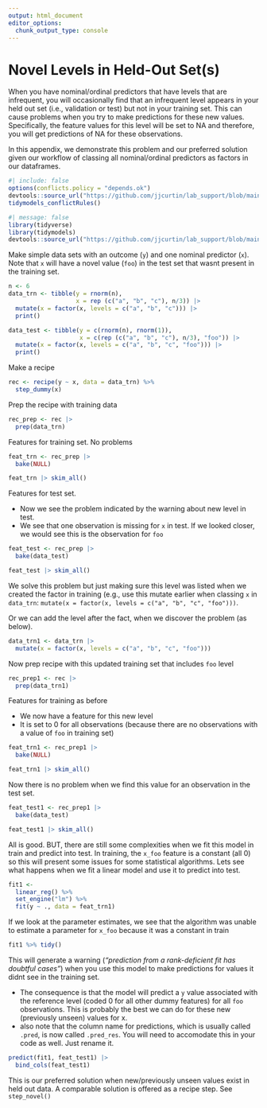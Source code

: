 ```yaml
---
output: html_document
editor_options: 
  chunk_output_type: console
---
```


# Novel Levels in Held-Out Set(s)
When you have nominal/ordinal predictors that have levels that are infrequent, you will occasionally find that an infrequent level appears in your held out set (i.e., validation or test) but not in your training set.  This can cause problems when you try to make predictions for these new values.  Specifically, the feature values for this level will be set to NA and therefore, you will get predictions of NA for these observations. 

In this appendix, we demonstrate this problem and our preferred solution given our workflow of classing all nominal/ordinal predictors as factors in our dataframes.

```r
#| include: false
options(conflicts.policy = "depends.ok")
devtools::source_url("https://github.com/jjcurtin/lab_support/blob/main/fun_ml.R?raw=true")
tidymodels_conflictRules()
```

```r
#| message: false
library(tidyverse) 
library(tidymodels) 
devtools::source_url("https://github.com/jjcurtin/lab_support/blob/main/fun_eda.R?raw=true")
```

Make simple data sets with an outcome (`y`) and one nominal predictor (`x`).  Note that `x` will have a novel value (`foo`) in the test set that wasnt present in the training set.
```r
n <- 6
data_trn <- tibble(y = rnorm(n), 
                   x = rep (c("a", "b", "c"), n/3)) |>
  mutate(x = factor(x, levels = c("a", "b", "c"))) |> 
  print()

data_test <- tibble(y = c(rnorm(n), rnorm(1)),
                    x = c(rep (c("a", "b", "c"), n/3), "foo")) |> 
  mutate(x = factor(x, levels = c("a", "b", "c", "foo"))) |> 
  print()
```

Make a recipe
```r
rec <- recipe(y ~ x, data = data_trn) %>% 
  step_dummy(x)
```

Prep the recipe with training data
```r
rec_prep <- rec |> 
  prep(data_trn)
```

Features for training set.  No problems 
```r
feat_trn <- rec_prep |> 
  bake(NULL)

feat_trn |> skim_all()
```

Features for test set.  

- Now we see the problem indicated by the warning about new level in test.
- We see that one observation is missing for `x` in test.  If we looked closer, we would see this is the observation for `foo`
```r
feat_test <- rec_prep |> 
  bake(data_test)

feat_test |> skim_all()
```

We solve this problem but just making sure this level was listed when we created the factor in training (e.g., use this mutate earlier when classing `x` in `data_trn`: `mutate(x = factor(x, levels = c("a", "b", "c", "foo")))`.  

Or we can add the level after the fact, when we discover the problem (as below).

```r
data_trn1 <- data_trn |> 
  mutate(x = factor(x, levels = c("a", "b", "c", "foo")))
```

Now prep recipe with this updated training set that includes `foo` level
```r
rec_prep1 <- rec |> 
  prep(data_trn1)
```

Features for training as before

- We now have a feature for this new level
- It is set to 0 for all observations (because there are no observations with a value of `foo` in training set)
```r
feat_trn1 <- rec_prep1 |> 
  bake(NULL)

feat_trn1 |> skim_all()
```

Now there is no problem when we find this value for an observation in the test set.
```r
feat_test1 <- rec_prep1 |> 
  bake(data_test)

feat_test1 |> skim_all()
```

All is good.  BUT, there are still some complexities when we fit this model in train and predict into test.  In training, the `x_foo` feature is a constant (all 0) so this will present some issues for some statistical algorithms.  Lets see what happens when we fit a linear model and use it to  predict into test.

```r
fit1 <-
  linear_reg() %>% 
  set_engine("lm") %>% 
  fit(y ~ ., data = feat_trn1)
```

If we look at the parameter estimates, we see that the algorithm was unable to estimate a parameter for `x_foo` because it was a constant in train

```r
fit1 %>% tidy()
```

This will generate a warning (*"prediction from a rank-deficient fit has doubtful cases"*) when you use this model to make predictions for values it didnt see in the training set.

- The consequence is that the model will predict a `y` value associated with the reference level (coded 0 for all  other dummy features) for all `foo` observations.  This is probably the best we can do for these new (previously unseen) values for x.
- also note that the column name for predictions, which is usually called `.pred`, is now called `.pred_res`.  You will need to accomodate this in your code as well.  Just rename it.
```r
predict(fit1, feat_test1) |>  
  bind_cols(feat_test1)
```

This is our preferred solution when new/previously unseen values exist in held out data.  A comparable solution is offered as a recipe step.  See `step_novel()`
